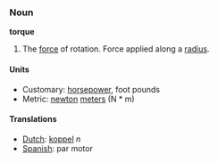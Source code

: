 ===Noun===
'''torque'''

#The [[force]] of rotation.  Force applied along a [[radius]].

====Units====

*Customary: [[horsepower]], foot pounds
*Metric: [[newton]] [[meter]]s (N * m)

====Translations====
*[[Dutch]]: [[koppel]] ''n''
*[[Spanish]]: par motor